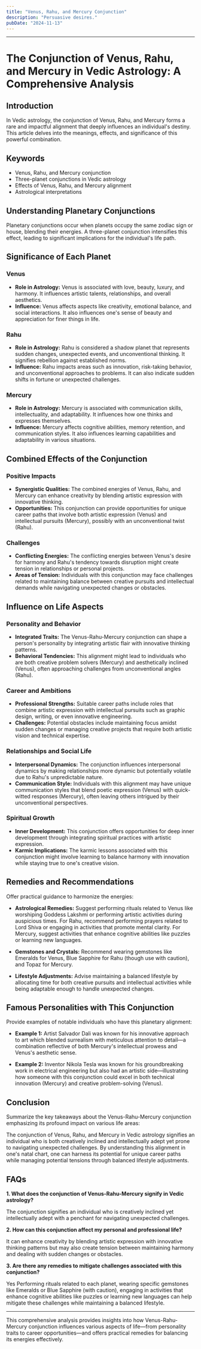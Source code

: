```yaml
---
title: "Venus, Rahu, and Mercury Conjunction"
description: "Persuasive desires."
pubDate: "2024-11-13"
---
```


---

# The Conjunction of Venus, Rahu, and Mercury in Vedic Astrology: A Comprehensive Analysis

## Introduction

In Vedic astrology, the conjunction of Venus, Rahu, and Mercury forms a rare and impactful alignment that deeply influences an individual's destiny. This article delves into the meanings, effects, and significance of this powerful combination.

## Keywords

- Venus, Rahu, and Mercury conjunction
- Three-planet conjunctions in Vedic astrology
- Effects of Venus, Rahu, and Mercury alignment
- Astrological interpretations

## Understanding Planetary Conjunctions

Planetary conjunctions occur when planets occupy the same zodiac sign or house, blending their energies. A three-planet conjunction intensifies this effect, leading to significant implications for the individual's life path.

## Significance of Each Planet

### Venus

- **Role in Astrology:** Venus is associated with love, beauty, luxury, and harmony. It influences artistic talents, relationships, and overall aesthetics.
- **Influence:** Venus affects aspects like creativity, emotional balance, and social interactions. It also influences one's sense of beauty and appreciation for finer things in life.

### Rahu

- **Role in Astrology:** Rahu is considered a shadow planet that represents sudden changes, unexpected events, and unconventional thinking. It signifies rebellion against established norms.
- **Influence:** Rahu impacts areas such as innovation, risk-taking behavior, and unconventional approaches to problems. It can also indicate sudden shifts in fortune or unexpected challenges.

### Mercury

- **Role in Astrology:** Mercury is associated with communication skills, intellectuality, and adaptability. It influences how one thinks and expresses themselves.
- **Influence:** Mercury affects cognitive abilities, memory retention, and communication styles. It also influences learning capabilities and adaptability in various situations.

## Combined Effects of the Conjunction

### Positive Impacts

- **Synergistic Qualities:** The combined energies of Venus, Rahu, and Mercury can enhance creativity by blending artistic expression with innovative thinking.
- **Opportunities:** This conjunction can provide opportunities for unique career paths that involve both artistic expression (Venus) and intellectual pursuits (Mercury), possibly with an unconventional twist (Rahu).

### Challenges

- **Conflicting Energies:** The conflicting energies between Venus's desire for harmony and Rahu's tendency towards disruption might create tension in relationships or personal projects.
- **Areas of Tension:** Individuals with this conjunction may face challenges related to maintaining balance between creative pursuits and intellectual demands while navigating unexpected changes or obstacles.

## Influence on Life Aspects

### Personality and Behavior

- **Integrated Traits:** The Venus-Rahu-Mercury conjunction can shape a person's personality by integrating artistic flair with innovative thinking patterns.
- **Behavioral Tendencies:** This alignment might lead to individuals who are both creative problem solvers (Mercury) and aesthetically inclined (Venus), often approaching challenges from unconventional angles (Rahu).

### Career and Ambitions

- **Professional Strengths:** Suitable career paths include roles that combine artistic expression with intellectual pursuits such as graphic design, writing, or even innovative engineering.
- **Challenges:** Potential obstacles include maintaining focus amidst sudden changes or managing creative projects that require both artistic vision and technical expertise.

### Relationships and Social Life

- **Interpersonal Dynamics:** The conjunction influences interpersonal dynamics by making relationships more dynamic but potentially volatile due to Rahu's unpredictable nature.
- **Communication Style:** Individuals with this alignment may have unique communication styles that blend poetic expression (Venus) with quick-witted responses (Mercury), often leaving others intrigued by their unconventional perspectives.

### Spiritual Growth

- **Inner Development:** This conjunction offers opportunities for deep inner development through integrating spiritual practices with artistic expression.
- **Karmic Implications:** The karmic lessons associated with this conjunction might involve learning to balance harmony with innovation while staying true to one's creative vision.

## Remedies and Recommendations

Offer practical guidance to harmonize the energies:

- **Astrological Remedies:** Suggest performing rituals related to Venus like worshiping Goddess Lakshmi or performing artistic activities during auspicious times. For Rahu, recommend performing prayers related to Lord Shiva or engaging in activities that promote mental clarity. For Mercury, suggest activities that enhance cognitive abilities like puzzles or learning new languages.
  
- **Gemstones and Crystals:** Recommend wearing gemstones like Emeralds for Venus, Blue Sapphire for Rahu (though use with caution), and Topaz for Mercury.

- **Lifestyle Adjustments:** Advise maintaining a balanced lifestyle by allocating time for both creative pursuits and intellectual activities while being adaptable enough to handle unexpected changes.

## Famous Personalities with This Conjunction

Provide examples of notable individuals who have this planetary alignment:

- **Example 1:** Artist Salvador Dali was known for his innovative approach to art which blended surrealism with meticulous attention to detail—a combination reflective of both Mercury's intellectual prowess and Venus's aesthetic sense.
  
- **Example 2:** Inventor Nikola Tesla was known for his groundbreaking work in electrical engineering but also had an artistic side—illustrating how someone with this conjunction could excel in both technical innovation (Mercury) and creative problem-solving (Venus).

## Conclusion

Summarize the key takeaways about the Venus-Rahu-Mercury conjunction emphasizing its profound impact on various life areas:

The conjunction of Venus, Rahu, and Mercury in Vedic astrology signifies an individual who is both creatively inclined and intellectually adept yet prone to navigating unexpected challenges. By understanding this alignment in one's natal chart, one can harness its potential for unique career paths while managing potential tensions through balanced lifestyle adjustments.

## FAQs

**1. What does the conjunction of Venus-Rahu-Mercury signify in Vedic astrology?**

The conjunction signifies an individual who is creatively inclined yet intellectually adept with a penchant for navigating unexpected challenges.

**2. How can this conjunction affect my personal and professional life?**

It can enhance creativity by blending artistic expression with innovative thinking patterns but may also create tension between maintaining harmony and dealing with sudden changes or obstacles.

**3. Are there any remedies to mitigate challenges associated with this conjunction?**

Yes Performing rituals related to each planet, wearing specific gemstones like Emeralds or Blue Sapphire (with caution), engaging in activities that enhance cognitive abilities like puzzles or learning new languages can help mitigate these challenges while maintaining a balanced lifestyle.

---

This comprehensive analysis provides insights into how Venus-Rahu-Mercury conjunction influences various aspects of life—from personality traits to career opportunities—and offers practical remedies for balancing its energies effectively.